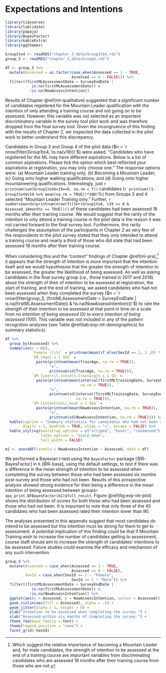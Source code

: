 # Expectations and Intentions {#exp-int}

```r
library(tidyverse)
library(lubridate)
library(papaja)
library(BayesFactor)
library(kableExtra)
library(ggthemes)

Group1to4 <- readRDS("chapter_3_data/Group1to4.rds")
group_5 <- readRDS("chapter_3_data/Group5.rds")

df <- group_5 %>% 
  mutate(Assessed = as.factor(case_when(Assessed == 1 ~ TRUE,
                              Assessed == 0 ~ FALSE))) %>% 
  filter((firstMLAssessmentDate > SurveyEndDate | 
            is.na(firstMLAssessmentDate)) &
           !is.na(NowAssessIntention))

```

Results of Chapter \@ref(ml-qualitative) suggested that a significant number of candidates registered for the Mountain Leader qualification with the intention of only attending a training course and not going on to be assessed. However, this variable was not selected as an important discriminatory variable in the survey tool pilot work and was therefore dropped from the final survey tool. Given the incongruence of this finding with the results of Chapter 2, we inspected the data collected in the pilot work to better understand this discrepancy.

Candidates in Group 3 and Group 4 of the pilot data ($n = `r nrow(filter(Group1to4, !is.na(v19)))`$) were asked, "Candidates who have registered for the ML may have different aspirations. Below is a list of common aspirations. Please tick the option which best reflected your aspirations at registration, you may only choose one." The response options were: (a) Mountain Leader training only, (b) Becoming a Mountain Leader, (c) Going onto higher walking qualifications, and (d) Going onto higher mountaineering qualifications. Interestingly, just `r printnum(sum(Group1to4$v19==0, na.rm = T))` candidates (`r printnum((1-Group1to4$v19 %>% mean(na.rm = TRUE))*100)`%) from Groups 3 and 4 selected "Mountain Leader Training only." Further, `r numbers2words(printnum(nrow(filter(Group1to4, v19 == 0 & Assessed_18months == TRUE))))` of these candidates had been assessed 18 months after their training course. We would suggest that the rarity of the intention to only attend a training course in the pilot data is the reason it was not carried forward to the final survey tool. Furthermore, this rarity challenges the assumption of the participants in Chapter 2 as very few of the respondents to the pilot survey stated that they only intended to attend a training course and nearly a third of those who did state that had been assessed 18 months after their training course. 

When considering this and the "context" findings of Chapter \@ref(ml-pra),^[Which suggest the relative importance of becoming a Mountain Leader and, for male candidates, the strength of intention to be assessed at the end of a training course are important variables from discriminating candidates who are assessed 18 months after their training course from those who are not.] it appears that the strength of intention is more important that the intention itself and we would hypothesise that the greater the strength of intention to be assessed, the greater the likelihood of being assessed. As well as asking candidates in the final survey group (i.e., those trained in 2017 and 2018) about the strength of their of intention to be assessed at registration, the start of training, and the end of training, we asked candidates who had not been assessed when they completed the survey ($n = `r nrow(filter(group_5, (firstMLAssessmentDate > SurveyEndDate | is.na(firstMLAssessmentDate)) & !is.na(NowAssessIntention)))`$) to rate the strength of their intention to be assessed at that point in time on a scale from *no intention of being assessed* (0) to *every intention of being assessed* (100). This variable was not included in any of the pattern recognition analyses (see Table \@ref(tab:exp-int-demographics) for summary statistics).

```r
df %>% 
  group_by(Assessed) %>% 
  summarise(n = n(),
            `Female (\\%)` = printnum(mean(if_else(SexId == 2, 1 ,0) * 100)),
            `$M_{Age} ± 1 SD$` = 
              paste(printnum(mean(TrainAge, na.rm = TRUE)),
                    "±",
                    printnum(sd(TrainAge, na.rm = TRUE))),
            `$M_{years\\,since\\,training}$ ± 1 SD` = 
              paste(printnum(mean(interval(firstMLTrainingDate, SurveyEndDate)/years(1), 
                                  na.rm = TRUE)),
                    "±",
                    printnum(sd(interval(firstMLTrainingDate, SurveyEndDate)/years(1), 
                                na.rm = TRUE))),
            `$M_{intention\\,now} ± 1 SD$` = 
              paste(printnum(mean(NowAssessIntention, na.rm = TRUE)),
                    "±",
                    printnum(sd(NowAssessIntention, na.rm = TRUE)))) %>% 
  kable(caption = "Summary statistics for candidates who had not been assessed when completing the survey.", 
        digits = 2, booktab = TRUE, align = "c", escape = FALSE) %>% 
  kable_styling(bootstrap_options = c("striped", "hover", "condensed"), 
                latex_options = "scale_down",
                full_width = FALSE)
```


```r
m1 <- anovaBF(formula = NowAssessIntention ~ Assessed, data = df)
```


We performed a Bayesian t-test using the `BayesFactor` package [@R-BayesFactor] in `R` [@R-base], using the default settings, to test if there was a difference in the mean strength of intention to be assessed when completing the survey between those who had been assessed six months post-survey and those who had not been. Results of this prospective analysis showed strong evidence for their being a difference in the mean intention of being assessed between groups`r apa_print.BFBayesFactor(m1)$full_result`. Figure \@ref(fig:exp-int-plot) shows the distribution of scores for both those who had been assessed and those who had not been. It is important to note that only three of the 45 candidates who had been assessed rated their intention lower than 90.

The analyses presented in this appendix suggest that most candidates do intend to be assessed but this intention must be strong for them to get to assessment. A potential implication of this finding could be that if Mountain Training wish to increase the number of candidates getting to assessment, course staff should aim to increase the strength of candidates' intentions to be assessed. Future studies could examine the efficacy and mechanism of any such intervention.


```r
group_5 %>% 
  mutate(Assessed = case_when(Assessed == 1 ~ TRUE,
                              Assessed == 0 ~ FALSE),
         SexId = case_when(SexId == 2 ~ "Female",
                              SexId == 1 ~ "Male")) %>% 
  filter((firstMLAssessmentDate > SurveyEndDate | 
            is.na(firstMLAssessmentDate)) &
           !is.na(NowAssessIntention)) %>% 
  ggplot(aes(x = Assessed, y = NowAssessIntention, colour = Assessed)) +
  geom_violin(aes(fill = Assessed), alpha = .5) +
  geom_jitter(alpha = 1, height = 0) +
  ylab("Intention to be assessed when completing the survey.") +
  xlab("Assessed within six months of completing the survey.") +
  theme_few(base_family = font) +
  theme(legend.position = "none") +
  facet_grid(~SexId)
```


